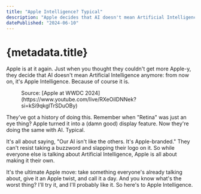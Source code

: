 ```yaml
---
title: "Apple Intelligence? Typical"
description: "Apple decides that AI doesn't mean Artificial Intelligence anymore. Because of course it does."
datePublished: "2024-06-10"
---
```




# {metadata.title}

Apple is at it again. Just when you thought they couldn't get more Apple-y, they decide that AI doesn't mean Artificial Intelligence anymore: from now on, it's Apple Intelligence. Because of course it is.

<Figure
  src={appleIntelligenceImg}
  alt="Craig Federighi standing on stage in a modern, minimalist auditorium, giving a presentation during the keynote of WWDC 2024. Behind him is a large screen displaying the text 'Apple Intelligence' in gradient blue and purple colors."
>
  Source: [Apple at WWDC
  2024](https://www.youtube.com/live/RXeOiIDNNek?si=kSi9qkglTrSDuOBy)
</Figure>

They've got a history of doing this. Remember when "Retina" was just an eye thing? Apple turned it into a (damn good) display feature. Now they're doing the same with AI. Typical.

It's all about saying, "Our AI isn't like the others. It's Apple-branded." They can't resist taking a buzzword and slapping their logo on it. So while everyone else is talking about Artificial Intelligence, Apple is all about making it their own.

It's the ultimate Apple move: take something everyone's already talking about, give it an Apple twist, and call it a day. And you know what's the worst thing? I'll try it, and I'll probably like it. So here's to Apple Intelligence.

<DatePublished dateTime={metadata.datePublished} />
